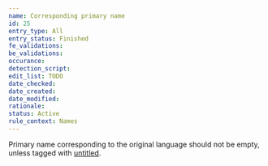 ```yaml
---
name: Corresponding primary name
id: 25
entry_type: All
entry_status: Finished
fe_validations:
be_validations:
occurance:
detection_script:
edit_list: TODO
date_checked:
date_created:
date_modified:
rationale:
status: Active
rule_context: Names
---
```

Primary name corresponding to the original language should not be empty, unless tagged with [untitled](https://vocadb.net/T/6335/).